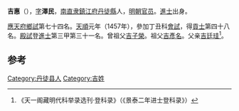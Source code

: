 '''吉惠'''（{{bd|1434年||？|catIdx=J}}），[[表字|字]]'''澤民'''，[[南直隶|南直隶]][[鎮江府|鎮江府]][[丹徒縣|丹徒縣]]人，[[明朝官员|明朝官员]]。[[進士|進士]]出身。

[[应天府_(明朝)|應天府]][[鄉試|鄉試]]第七十四名。[[天顺_(明朝)|天順]]元年（1457年），參加丁丑科[[會試|會試]]，得[[貢士|貢士]]第四十八名。[[殿試|殿試]]登[[進士|進士]]第三甲第三十一名。曾祖父[[吉子榮|吉子榮]]。祖父[[吉彥名|吉彥名]]。父亲[[吉廷珪|吉廷珪]]<ref>《天一阁藏明代科举录选刊·登科录》（《景泰二年进士登科录》）</ref>。

==参考==
{{reflist}}

{{天順元年丁丑科殿試金榜}}
{{明朝官员小作品}}
[[Category:丹徒县人|Category:丹徒县人]]
[[Category:吉姓|Category:吉姓]]